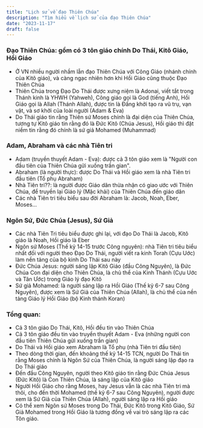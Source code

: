 ```yaml
---
title: "Lịch sử về đạo Thiên Chúa"
description: "Tìm hiểu về lịch sử của đạo Thiên Chúa"
date: "2023-11-17"
draft: false
---
```


### Đạo Thiên Chúa: gồm có 3 tôn giáo chính Do Thái, Kitô Giáo, Hồi Giáo

- Ở VN nhiều người nhầm lẫn đạo Thiên Chúa với Công Giáo (nhánh chính của Kitô giáo), và càng ngạc nhiên hơn khi Hồi Giáo cũng thuộc Đạo Thiên Chúa
- Thiên Chúa trong Đạo Do Thái được xưng niệm là Adonai, viết tắt trong Thánh kinh là YHWH (Yahweh), Công giáo gọi là God (tiếng Anh), Hồi Giáo gọi là Allah (Thánh Allah), được tin là Đấng khởi tạo ra vũ trụ, vạn vật, và sơ khởi của loài người (Adam & Eva)
- Do Thái giáo tin rằng Thiên sứ Moses chính là đại diện của Thiên Chúa, tương tự Kitô giáo tin rằng đó là Đức Kitô (Chúa Jesus), Hồi giáo thì đặt niềm tin rằng đó chính là sứ giả Mohamed (Muhammad)

### Adam, Abraham và các nhà Tiên tri

- Adam (truyền thuyết Adam - Eva): được cả 3 tôn giáo xem là "Người con đầu tiên của Thiên Chúa gửi xuống trần gian".
- Abraham (là người thực): được Do Thái và Hồi giáo xem là nhà Tiên tri đầu tiên (Tổ phụ Abraham)
- Nhà Tiên tri??: là người được Giáo dân thừa nhận có giao ước với Thiên Chúa, để truyền lại Giáo lý (Mặc khải) của Thiên Chúa đến giáo dân
- Các nhà Tiên tri tiêu biểu sau đời Abraham là: Jacob, Noah, Eber, Moses...

### Ngôn Sứ, Đức Chúa (Jesus), Sứ Giả

- Các nhà Tiên Tri tiêu biểu được ghi lại, với đạo Do Thái là Jacob, Kitô giáo là Noah, Hồi giáo là Eber
- Ngôn sứ Moses (Thế kỷ 14-15 trước Công nguyên): nhà Tiên tri tiêu biểu nhất đối với người theo Đạo Do Thái, người viết ra kinh Torah (Cựu Uớc) làm nền tảng của bộ kinh Do Thái sau này
- Đức Chúa Jesus: người sáng lập Kitô Giáo (đầu Công Nguyên), là Đức Chúa Con đại diện cho Thiên Chúa, là chủ thể của Kinh Thánh (Cựu Uớc và Tân Ước) trong Giáo lý đạo Kitô
- Sứ giả Mohamed: là người sáng lập ra Hồi Giáo (Thế kỷ 6-7 sau Công Nguyên), được xem là Sứ Giả của Thiên Chúa (Allah), là chủ thể của nền tảng Giáo lý Hồi Giáo (bộ Kinh thánh Koran)

### Tổng quan:

- Cả 3 tôn giáo Do Thái, Kitô, Hồi đều tin vào Thiên Chúa
- Cả 3 tôn giáo đều tin vào truyền thuyết Adam - Eva (những người con đầu tiên Thiên Chúa gửi xuống trần gian)
- Do Thái và Hồi giáo xem Abraham là Tổ phụ (nhà Tiên tri đầu tiên)
- Theo dòng thời gian, đến khoảng thế kỷ 14-15 TCN, người Do Thái tin rằng Moses chính là Ngôn Sứ của Thiên Chúa, là người sáng lập đạo ra Do Thái giáo
- Đến đầu Công Nguyên, người theo Kitô giáo tin rằng Đức Chúa Jesus (Đức Kitô) là Con Thiên Chúa, là sáng lập của Kitô giáo
- Người Hồi Giáo cho rằng Moses, hay Jesus vẫn là các nhà Tiên tri mà thôi, cho đến thời Mohamed (thế kỷ 6-7 sau Công Nguyên), người được xem là Sứ Giả của Thiên Chúa (Allah), người sáng lập ra Hồi giáo
- Có thể xem Ngôn sứ Moses trong Do Thái, Đức Kitô trong Kitô Giáo, Sứ Giả Mohamed trong Hồi Giáo là tương đồng về vai trò sáng lập ra các Tôn giáo.
